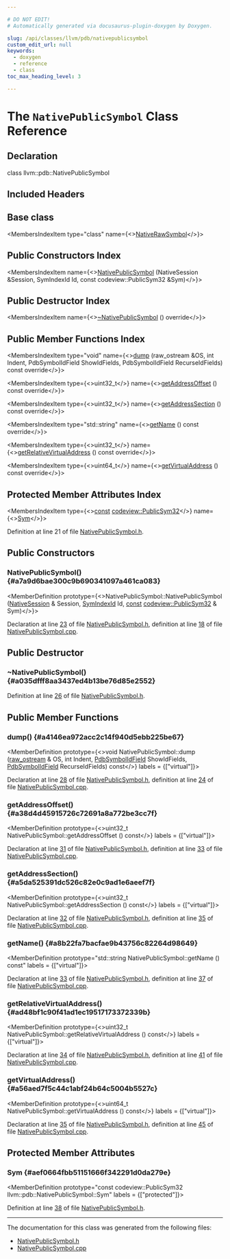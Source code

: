 ```yaml
---

# DO NOT EDIT!
# Automatically generated via docusaurus-plugin-doxygen by Doxygen.

slug: /api/classes/llvm/pdb/nativepublicsymbol
custom_edit_url: null
keywords:
  - doxygen
  - reference
  - class
toc_max_heading_level: 3

---
```





# The `NativePublicSymbol` Class Reference

<DoxygenPage pluginConfig={pluginConfig}>



## Declaration

<CodeBlock>class llvm::pdb::NativePublicSymbol</CodeBlock>

## Included Headers

<IncludesList>
<IncludesListItem
  filePath="llvm/DebugInfo/PDB/Native/NativePublicSymbol.h"
  permalink="/docs/api/files/include/include/llvm/include/llvm/debuginfo/include/llvm/debuginfo/pdb/include/llvm/debuginfo/pdb/native/nativepublicsymbol-h"
  isLocal="true" />
</IncludesList>

## Base class

<MembersIndex>

<MembersIndexItem
  type="class"
  name={<><a href="/docs/api/classes/llvm/pdb/nativerawsymbol">NativeRawSymbol</a></>}>
</MembersIndexItem>

</MembersIndex>

## Public Constructors Index

<MembersIndex>

<MembersIndexItem
  name={<><a href="#a7a9d6bae300c9b690341097a461ca083">NativePublicSymbol</a> (NativeSession &amp;Session, SymIndexId Id, const codeview::PublicSym32 &amp;Sym)</>}>
</MembersIndexItem>

</MembersIndex>

## Public Destructor Index

<MembersIndex>

<MembersIndexItem
  name={<><a href="#a035dfff8aa3437ed4b13be76d85e2552">~NativePublicSymbol</a> () override</>}>
</MembersIndexItem>

</MembersIndex>

## Public Member Functions Index

<MembersIndex>

<MembersIndexItem
  type="void"
  name={<><a href="#a4146ea972acc2c14f940d5ebb225be67">dump</a> (raw&#95;ostream &amp;OS, int Indent, PdbSymbolIdField ShowIdFields, PdbSymbolIdField RecurseIdFields) const override</>}>
</MembersIndexItem>

<MembersIndexItem
  type={<>uint32&#95;t</>}
  name={<><a href="#a38d4d45915726c72691a8a772be3cc7f">getAddressOffset</a> () const override</>}>
</MembersIndexItem>

<MembersIndexItem
  type={<>uint32&#95;t</>}
  name={<><a href="#a5da525391dc526c82e0c9ad1e6aeef7f">getAddressSection</a> () const override</>}>
</MembersIndexItem>

<MembersIndexItem
  type="std::string"
  name={<><a href="#a8b22fa7bacfae9b43756c82264d98649">getName</a> () const override</>}>
</MembersIndexItem>

<MembersIndexItem
  type={<>uint32&#95;t</>}
  name={<><a href="#ad48bf1c90f41ad1ec19517173372339b">getRelativeVirtualAddress</a> () const override</>}>
</MembersIndexItem>

<MembersIndexItem
  type={<>uint64&#95;t</>}
  name={<><a href="#a56aed7f5c44c1abf24b64c5004b5527c">getVirtualAddress</a> () const override</>}>
</MembersIndexItem>

</MembersIndex>

## Protected Member Attributes Index

<MembersIndex>

<MembersIndexItem
  type={<><a href="/docs/api/files/lib/lib/target/lib/target/aarch64/aarch64promoteconstant-cpp/#a90f8350fecae261c25be85d38b451bff">const</a> <a href="/docs/api/classes/llvm/codeview/publicsym32">codeview::PublicSym32</a></>}
  name={<><a href="#aef0664fbb51151666f342291d0da279e">Sym</a></>}>
</MembersIndexItem>

</MembersIndex>


Definition at line 21 of file <a href="/docs/api/files/include/include/llvm/include/llvm/debuginfo/include/llvm/debuginfo/pdb/include/llvm/debuginfo/pdb/native/nativepublicsymbol-h">NativePublicSymbol.h</a>.

<SectionDefinition>

## Public Constructors

### NativePublicSymbol() {#a7a9d6bae300c9b690341097a461ca083}

<MemberDefinition
  prototype={<>NativePublicSymbol::NativePublicSymbol (<a href="/docs/api/classes/llvm/pdb/nativesession">NativeSession</a> &amp; Session, <a href="/docs/api/namespaces/llvm/pdb/#a0d95a0af7fff523a0a4bfb7f6b578d12">SymIndexId</a> Id, <a href="/docs/api/files/lib/lib/target/lib/target/aarch64/aarch64promoteconstant-cpp/#a90f8350fecae261c25be85d38b451bff">const</a> <a href="/docs/api/classes/llvm/codeview/publicsym32">codeview::PublicSym32</a> &amp; Sym)</>}>

Declaration at line <a href="/docs/api/files/include/include/llvm/include/llvm/debuginfo/include/llvm/debuginfo/pdb/include/llvm/debuginfo/pdb/native/nativepublicsymbol-h/#l00023">23</a> of file <a href="/docs/api/files/include/include/llvm/include/llvm/debuginfo/include/llvm/debuginfo/pdb/include/llvm/debuginfo/pdb/native/nativepublicsymbol-h">NativePublicSymbol.h</a>, definition at line <a href="/docs/api/files/lib/lib/debuginfo/lib/debuginfo/pdb/lib/debuginfo/pdb/native/nativepublicsymbol-cpp/#l00018">18</a> of file <a href="/docs/api/files/lib/lib/debuginfo/lib/debuginfo/pdb/lib/debuginfo/pdb/native/nativepublicsymbol-cpp">NativePublicSymbol.cpp</a>.
</MemberDefinition>

</SectionDefinition>

<SectionDefinition>

## Public Destructor

### ~NativePublicSymbol() {#a035dfff8aa3437ed4b13be76d85e2552}

<MemberDefinition
  prototype="NativePublicSymbol::~NativePublicSymbol ()">

Definition at line <a href="/docs/api/files/include/include/llvm/include/llvm/debuginfo/include/llvm/debuginfo/pdb/include/llvm/debuginfo/pdb/native/nativepublicsymbol-h/#l00026">26</a> of file <a href="/docs/api/files/include/include/llvm/include/llvm/debuginfo/include/llvm/debuginfo/pdb/include/llvm/debuginfo/pdb/native/nativepublicsymbol-h">NativePublicSymbol.h</a>.
</MemberDefinition>

</SectionDefinition>

<SectionDefinition>

## Public Member Functions

### dump() {#a4146ea972acc2c14f940d5ebb225be67}

<MemberDefinition
  prototype={<>void NativePublicSymbol::dump (<a href="/docs/api/classes/llvm/raw-ostream">raw&#95;ostream</a> &amp; OS, int Indent, <a href="/docs/api/namespaces/llvm/pdb/#a952cb7401a07c49e2879fbfc92f0dc2c">PdbSymbolIdField</a> ShowIdFields, <a href="/docs/api/namespaces/llvm/pdb/#a952cb7401a07c49e2879fbfc92f0dc2c">PdbSymbolIdField</a> RecurseIdFields) const</>}
  labels = {["virtual"]}>

Declaration at line <a href="/docs/api/files/include/include/llvm/include/llvm/debuginfo/include/llvm/debuginfo/pdb/include/llvm/debuginfo/pdb/native/nativepublicsymbol-h/#l00028">28</a> of file <a href="/docs/api/files/include/include/llvm/include/llvm/debuginfo/include/llvm/debuginfo/pdb/include/llvm/debuginfo/pdb/native/nativepublicsymbol-h">NativePublicSymbol.h</a>, definition at line <a href="/docs/api/files/lib/lib/debuginfo/lib/debuginfo/pdb/lib/debuginfo/pdb/native/nativepublicsymbol-cpp/#l00024">24</a> of file <a href="/docs/api/files/lib/lib/debuginfo/lib/debuginfo/pdb/lib/debuginfo/pdb/native/nativepublicsymbol-cpp">NativePublicSymbol.cpp</a>.
</MemberDefinition>

### getAddressOffset() {#a38d4d45915726c72691a8a772be3cc7f}

<MemberDefinition
  prototype={<>uint32&#95;t NativePublicSymbol::getAddressOffset () const</>}
  labels = {["virtual"]}>

Declaration at line <a href="/docs/api/files/include/include/llvm/include/llvm/debuginfo/include/llvm/debuginfo/pdb/include/llvm/debuginfo/pdb/native/nativepublicsymbol-h/#l00031">31</a> of file <a href="/docs/api/files/include/include/llvm/include/llvm/debuginfo/include/llvm/debuginfo/pdb/include/llvm/debuginfo/pdb/native/nativepublicsymbol-h">NativePublicSymbol.h</a>, definition at line <a href="/docs/api/files/lib/lib/debuginfo/lib/debuginfo/pdb/lib/debuginfo/pdb/native/nativepublicsymbol-cpp/#l00033">33</a> of file <a href="/docs/api/files/lib/lib/debuginfo/lib/debuginfo/pdb/lib/debuginfo/pdb/native/nativepublicsymbol-cpp">NativePublicSymbol.cpp</a>.
</MemberDefinition>

### getAddressSection() {#a5da525391dc526c82e0c9ad1e6aeef7f}

<MemberDefinition
  prototype={<>uint32&#95;t NativePublicSymbol::getAddressSection () const</>}
  labels = {["virtual"]}>

Declaration at line <a href="/docs/api/files/include/include/llvm/include/llvm/debuginfo/include/llvm/debuginfo/pdb/include/llvm/debuginfo/pdb/native/nativepublicsymbol-h/#l00032">32</a> of file <a href="/docs/api/files/include/include/llvm/include/llvm/debuginfo/include/llvm/debuginfo/pdb/include/llvm/debuginfo/pdb/native/nativepublicsymbol-h">NativePublicSymbol.h</a>, definition at line <a href="/docs/api/files/lib/lib/debuginfo/lib/debuginfo/pdb/lib/debuginfo/pdb/native/nativepublicsymbol-cpp/#l00035">35</a> of file <a href="/docs/api/files/lib/lib/debuginfo/lib/debuginfo/pdb/lib/debuginfo/pdb/native/nativepublicsymbol-cpp">NativePublicSymbol.cpp</a>.
</MemberDefinition>

### getName() {#a8b22fa7bacfae9b43756c82264d98649}

<MemberDefinition
  prototype="std::string NativePublicSymbol::getName () const"
  labels = {["virtual"]}>

Declaration at line <a href="/docs/api/files/include/include/llvm/include/llvm/debuginfo/include/llvm/debuginfo/pdb/include/llvm/debuginfo/pdb/native/nativepublicsymbol-h/#l00033">33</a> of file <a href="/docs/api/files/include/include/llvm/include/llvm/debuginfo/include/llvm/debuginfo/pdb/include/llvm/debuginfo/pdb/native/nativepublicsymbol-h">NativePublicSymbol.h</a>, definition at line <a href="/docs/api/files/lib/lib/debuginfo/lib/debuginfo/pdb/lib/debuginfo/pdb/native/nativepublicsymbol-cpp/#l00037">37</a> of file <a href="/docs/api/files/lib/lib/debuginfo/lib/debuginfo/pdb/lib/debuginfo/pdb/native/nativepublicsymbol-cpp">NativePublicSymbol.cpp</a>.
</MemberDefinition>

### getRelativeVirtualAddress() {#ad48bf1c90f41ad1ec19517173372339b}

<MemberDefinition
  prototype={<>uint32&#95;t NativePublicSymbol::getRelativeVirtualAddress () const</>}
  labels = {["virtual"]}>

Declaration at line <a href="/docs/api/files/include/include/llvm/include/llvm/debuginfo/include/llvm/debuginfo/pdb/include/llvm/debuginfo/pdb/native/nativepublicsymbol-h/#l00034">34</a> of file <a href="/docs/api/files/include/include/llvm/include/llvm/debuginfo/include/llvm/debuginfo/pdb/include/llvm/debuginfo/pdb/native/nativepublicsymbol-h">NativePublicSymbol.h</a>, definition at line <a href="/docs/api/files/lib/lib/debuginfo/lib/debuginfo/pdb/lib/debuginfo/pdb/native/nativepublicsymbol-cpp/#l00041">41</a> of file <a href="/docs/api/files/lib/lib/debuginfo/lib/debuginfo/pdb/lib/debuginfo/pdb/native/nativepublicsymbol-cpp">NativePublicSymbol.cpp</a>.
</MemberDefinition>

### getVirtualAddress() {#a56aed7f5c44c1abf24b64c5004b5527c}

<MemberDefinition
  prototype={<>uint64&#95;t NativePublicSymbol::getVirtualAddress () const</>}
  labels = {["virtual"]}>

Declaration at line <a href="/docs/api/files/include/include/llvm/include/llvm/debuginfo/include/llvm/debuginfo/pdb/include/llvm/debuginfo/pdb/native/nativepublicsymbol-h/#l00035">35</a> of file <a href="/docs/api/files/include/include/llvm/include/llvm/debuginfo/include/llvm/debuginfo/pdb/include/llvm/debuginfo/pdb/native/nativepublicsymbol-h">NativePublicSymbol.h</a>, definition at line <a href="/docs/api/files/lib/lib/debuginfo/lib/debuginfo/pdb/lib/debuginfo/pdb/native/nativepublicsymbol-cpp/#l00045">45</a> of file <a href="/docs/api/files/lib/lib/debuginfo/lib/debuginfo/pdb/lib/debuginfo/pdb/native/nativepublicsymbol-cpp">NativePublicSymbol.cpp</a>.
</MemberDefinition>

</SectionDefinition>

<SectionDefinition>

## Protected Member Attributes

### Sym {#aef0664fbb51151666f342291d0da279e}

<MemberDefinition
  prototype="const codeview::PublicSym32 llvm::pdb::NativePublicSymbol::Sym"
  labels = {["protected"]}>

Definition at line <a href="/docs/api/files/include/include/llvm/include/llvm/debuginfo/include/llvm/debuginfo/pdb/include/llvm/debuginfo/pdb/native/nativepublicsymbol-h/#l00038">38</a> of file <a href="/docs/api/files/include/include/llvm/include/llvm/debuginfo/include/llvm/debuginfo/pdb/include/llvm/debuginfo/pdb/native/nativepublicsymbol-h">NativePublicSymbol.h</a>.
</MemberDefinition>

</SectionDefinition>

<hr/>

The documentation for this class was generated from the following files:

<ul>
<li><a href="/docs/api/files/include/include/llvm/include/llvm/debuginfo/include/llvm/debuginfo/pdb/include/llvm/debuginfo/pdb/native/nativepublicsymbol-h">NativePublicSymbol.h</a></li>
<li><a href="/docs/api/files/lib/lib/debuginfo/lib/debuginfo/pdb/lib/debuginfo/pdb/native/nativepublicsymbol-cpp">NativePublicSymbol.cpp</a></li>
</ul>

</DoxygenPage>
